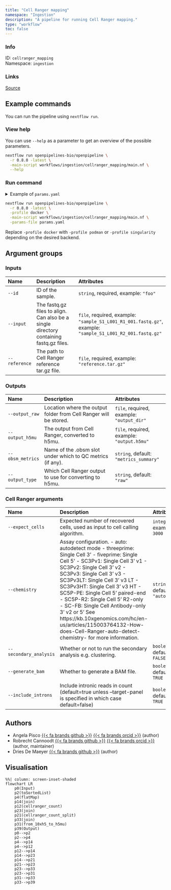 ```yaml
---
title: "Cell Ranger mapping"
namespace: "Ingestion"
description: "A pipeline for running Cell Ranger mapping."
type: "workflow"
toc: false
---
```


::: {.column-margin}

### Info

ID: `cellranger_mapping`  
Namespace: `ingestion`

### Links
[Source](https://github.com/openpipelines-bio/openpipeline/blob/0.8.0/workflows/ingestion/cellranger_mapping){.btn-action .btn-sm .btn-info .btn role="button"}

:::



## Example commands

You can run the pipeline using `nextflow run`.

### View help

You can use `--help` as a parameter to get an overview of the possible parameters.

```bash
nextflow run openpipelines-bio/openpipeline \
  -r 0.8.0 -latest \
  -main-script workflows/ingestion/cellranger_mapping/main.nf \
  --help
```

### Run command

<details>
<summary>Example of `params.yaml`</summary>
```yaml
# Inputs
id: # please fill in - example: "foo"
input: # please fill in - example: ["sample_S1_L001_R1_001.fastq.gz", "sample_S1_L001_R2_001.fastq.gz"]
reference: # please fill in - example: "reference.tar.gz"

# Outputs
# output_raw: "$id.$key.output_raw.output_raw"
# output_h5mu: "$id.$key.output_h5mu.h5mu"
obsm_metrics: "metrics_summary"
output_type: "raw"

# Cell Ranger arguments
# expect_cells: 3000
chemistry: "auto"
secondary_analysis: false
generate_bam: true
include_introns: true

# Nextflow input-output arguments
publish_dir: # please fill in - example: "output/"
# param_list: "my_params.yaml"
```
</details>

```bash
nextflow run openpipelines-bio/openpipeline \
  -r 0.8.0 -latest \
  -profile docker \
  -main-script workflows/ingestion/cellranger_mapping/main.nf \
  -params-file params.yaml
```

:::{.callout-note}
Replace `-profile docker` with `-profile podman` or `-profile singularity` depending on the desired backend.
:::

## Argument groups

### Inputs

|Name          |Description                                                                            |Attributes                                                                                                 |
|:-------------|:--------------------------------------------------------------------------------------|:----------------------------------------------------------------------------------------------------------|
|`--id`        |ID of the sample.                                                                      |`string`, required, example: `"foo"`                                                                       |
|`--input`     |The fastq.gz files to align. Can also be a single directory containing fastq.gz files. |`file`, required, example: `"sample_S1_L001_R1_001.fastq.gz"`, example: `"sample_S1_L001_R2_001.fastq.gz"` |
|`--reference` |The path to Cell Ranger reference tar.gz file.                                         |`file`, required, example: `"reference.tar.gz"`                                                            |


### Outputs

|Name             |Description                                                       |Attributes                                 |
|:----------------|:-----------------------------------------------------------------|:------------------------------------------|
|`--output_raw`   |Location where the output folder from Cell Ranger will be stored. |`file`, required, example: `"output_dir"`  |
|`--output_h5mu`  |The output from Cell Ranger, converted to h5mu.                   |`file`, required, example: `"output.h5mu"` |
|`--obsm_metrics` |Name of the .obsm slot under which to QC metrics (if any).        |`string`, default: `"metrics_summary"`     |
|`--output_type`  |Which Cell Ranger output to use for converting to h5mu.           |`string`, default: `"raw"`                 |


### Cell Ranger arguments

|Name                   |Description                                                                                                                                                                                                                                                                                                                                                                                                                                                                                                       |Attributes                  |
|:----------------------|:-----------------------------------------------------------------------------------------------------------------------------------------------------------------------------------------------------------------------------------------------------------------------------------------------------------------------------------------------------------------------------------------------------------------------------------------------------------------------------------------------------------------|:---------------------------|
|`--expect_cells`       |Expected number of recovered cells, used as input to cell calling algorithm.                                                                                                                                                                                                                                                                                                                                                                                                                                      |`integer`, example: `3000`  |
|`--chemistry`          |Assay configuration. - auto: autodetect mode - threeprime: Single Cell 3' - fiveprime: Single Cell 5' - SC3Pv1: Single Cell 3' v1 - SC3Pv2: Single Cell 3' v2 - SC3Pv3: Single Cell 3' v3 - SC3Pv3LT: Single Cell 3' v3 LT - SC3Pv3HT: Single Cell 3' v3 HT - SC5P-PE: Single Cell 5' paired-end - SC5P-R2: Single Cell 5' R2-only - SC-FB: Single Cell Antibody-only 3' v2 or 5' See https://kb.10xgenomics.com/hc/en-us/articles/115003764132-How-does-Cell-Ranger-auto-detect-chemistry- for more information. |`string`, default: `"auto"` |
|`--secondary_analysis` |Whether or not to run the secondary analysis e.g. clustering.                                                                                                                                                                                                                                                                                                                                                                                                                                                     |`boolean`, default: `FALSE` |
|`--generate_bam`       |Whether to generate a BAM file.                                                                                                                                                                                                                                                                                                                                                                                                                                                                                   |`boolean`, default: `TRUE`  |
|`--include_introns`    |Include intronic reads in count (default=true unless --target-panel is specified in which case default=false)                                                                                                                                                                                                                                                                                                                                                                                                     |`boolean`, default: `TRUE`  |

## Authors

  * Angela Pisco [{{< fa brands github >}}](https://github.com/aopisco) [{{< fa brands orcid >}}](https://orcid.org/0000-0003-0142-2355) (author)
  * Robrecht Cannoodt [{{< fa brands github >}}](https://github.com/rcannood) [{{< fa brands orcid >}}](https://orcid.org/0000-0003-3641-729X) (author, maintainer)
  * Dries De Maeyer [{{< fa brands github >}}](https://github.com/ddemaeyer) (author)

## Visualisation

```mermaid
%%| column: screen-inset-shaded
flowchart LR
    p0(Input)
    p2(toSortedList)
    p4(flatMap)
    p14(join)
    p12(cellranger_count)
    p23(join)
    p21(cellranger_count_split)
    p33(join)
    p31(from_10xh5_to_h5mu)
    p39(Output)
    p0-->p2
    p2-->p4
    p4-->p14
    p4-->p12
    p12-->p14
    p14-->p23
    p14-->p21
    p21-->p23
    p23-->p33
    p23-->p31
    p31-->p33
    p33-->p39

```
